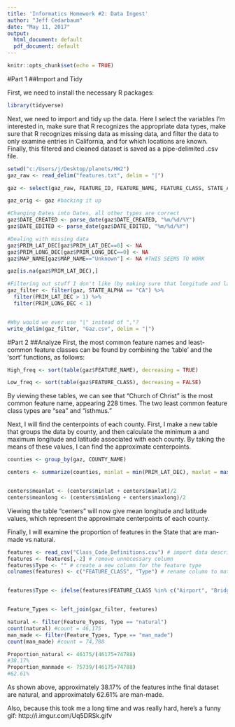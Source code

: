 ---
title: 'Informatics Homework #2: Data Ingest'
author: "Jeff Cedarbaum"
date: "May 11, 2017"
output:
  html_document: default
  pdf_document: default
---
```{r setup, include=FALSE}
knitr::opts_chunk$set(echo = TRUE)
```

#Part 1
##Import and Tidy

First, we need to install the necessary R packages:
```{r install, echo=TRUE}

library(tidyverse)
```

Next, we need to import and tidy up the data. Here I select the variables I'm interested in, make sure that R recognizes the appropriate data types, make sure that R recognizes missing data as missing data, and filter the data to only examine entries in California, and for which locations are known. Finally, this filtered and cleaned dataset is saved as a pipe-delimited .csv file.
```{r import and tidy, echo=TRUE}
setwd("c:/Users/j/Desktop/planets/HW2")
gaz_raw <- read_delim("features.txt", delim = "|")

gaz <- select(gaz_raw, FEATURE_ID, FEATURE_NAME, FEATURE_CLASS, STATE_ALPHA,  COUNTY_NAME, PRIM_LAT_DEC, PRIM_LONG_DEC, SOURCE_LAT_DEC, SOURCE_LONG_DEC, ELEV_IN_M, MAP_NAME, DATE_CREATED, DATE_EDITED)

gaz_orig <- gaz #backing it up

#Changing Dates into Dates, all other types are correct
gaz$DATE_CREATED <- parse_date(gaz$DATE_CREATED, "%m/%d/%Y")
gaz$DATE_EDITED <- parse_date(gaz$DATE_EDITED, "%m/%d/%Y")

#Dealing with missing data
gaz$PRIM_LAT_DEC[gaz$PRIM_LAT_DEC==0] <- NA
gaz$PRIM_LONG_DEC[gaz$PRIM_LONG_DEC==0] <- NA
gaz$MAP_NAME[gaz$MAP_NAME=="Unknown"] <- NA #THIS SEEMS TO WORK

gaz[is.na(gaz$PRIM_LAT_DEC),]

#Filtering out stuff I don't like (by making sure that longitude and latitude are both numerical values in the expected range)
gaz_filter <- filter(gaz, STATE_ALPHA == "CA") %>%
  filter(PRIM_LAT_DEC > 1) %>%
  filter(PRIM_LONG_DEC < 1)


#Why would we ever use "|" instead of ","?
write_delim(gaz_filter, "Gaz.csv", delim = "|")
```


#Part 2
##Analyze
First, the most common feature names and least-common feature classes can be found by combining the 'table' and the 'sort' functions, as follows:
```{r frequency, echo = TRUE}
High_freq <- sort(table(gaz$FEATURE_NAME), decreasing = TRUE)

Low_freq <- sort(table(gaz$FEATURE_CLASS), decreasing = FALSE)
```

By viewing these tables, we can see that "Church of Christ" is the most common feature name, appearing 228 times. The two least common feature class types are "sea" and "isthmus."


Next, I will find the centerpoints of each county. First, I make a new table that groups the data by county, and then calculate the minimum a and maximum longitude and latitude associated with each county. By taking the means of these values, I can find the approximate centerpoints.
```{r centerpoints, echo = TRUE}
counties <- group_by(gaz, COUNTY_NAME)

centers <- summarize(counties, minlat = min(PRIM_LAT_DEC), maxlat = max(PRIM_LAT_DEC), minlong = min(PRIM_LONG_DEC), maxlong = max(PRIM_LONG_DEC))


centers$meanlat <- (centers$minlat + centers$maxlat)/2
centers$meanlong <- (centers$minlong + centers$maxlong)/2
```

Viewing the table "centers" will now give mean longitude and latitude values, which represent the approximate centerpoints of each county.

Finally, I will examine the proportion of features in the State that are man-made vs natural.

```{r natural vs manmade, echo = TRUE}
features <- read_csv("Class_Code_Definitions.csv") # import data describing each feature class 
features <- features[,-2] # remove unnecessary column
features$Type <- "" # create a new column for the feature type 
colnames(features) <- c("FEATURE_CLASS", "Type") # rename column to match the column of the same value in "gaz_filter" and "gaz.csv"


features$Type <- ifelse(features$FEATURE_CLASS %in% c("Airport", "Bridge", "Building", "Canal", "Cemetery", "Census", "Church", "Civil", "Crossing", "Dam", "Harbor", "Hospital", "Levee", "Locale", "Military", "Mine", "Oilfield", "Populated Place", "Post Office", "Reservoir", "School", "Tower", "Trail", "Tunnel", "Well"), "man_made", "natural")


Feature_Types <- left_join(gaz_filter, features)

natural <- filter(Feature_Types, Type == "natural")
count(natural) #count = 46,175
man_made <- filter(Feature_Types, Type == "man_made")
count(man_made) #count = 74,788 

Proportion_natural <- 46175/(46175+74788)
#38.17%
Proportion_manmade <- 75739/(46175+74788)
#62.61%
```

As shown above, approximately 38.17% of the features inthe final dataset are natural, and approximately 62.61% are man-made.

Also, because this took me a long time and was really hard, here's a funny gif: http://i.imgur.com/Uq5DRSk.gifv




